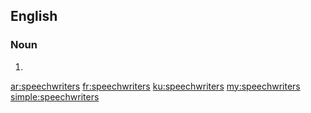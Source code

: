 ==English==

===Noun===
{{head|en|plural}}

# {{plural of|speechwriter|lang=en|nocat=1}}

[[ar:speechwriters]]
[[fr:speechwriters]]
[[ku:speechwriters]]
[[my:speechwriters]]
[[simple:speechwriters]]